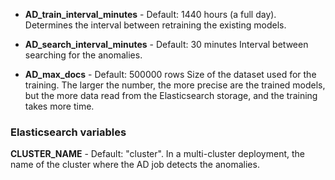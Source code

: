 - **AD_train_interval_minutes** - Default: 1440 hours (a full day).
  Determines the interval between retraining the existing models.

- **AD_search_interval_minutes** - Default: 30 minutes
  Interval between searching for the anomalies.

- **AD_max_docs** - Default: 500000 rows
  Size of the dataset used for the training. The larger the number, the more precise are the trained models, but the more data read from the Elasticsearch storage, and the training takes more time.

### Elasticsearch variables

**CLUSTER_NAME** - Default: "cluster". In a multi-cluster deployment, the name of the cluster where the AD job detects the anomalies.

